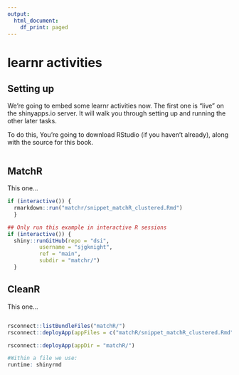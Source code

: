 ```yaml
---
output:
  html_document:
    df_print: paged
---
```


# learnr activities

## Setting up

We're going to embed some learnr activities now.  The first one is "live" on the shinyapps.io server.  It will walk you through setting up and running the other later tasks. 

To do this, You're going to download RStudio (if you haven't already), along with the source for this book. 

```r

```


## MatchR

This one...

```r

if (interactive()) {
  rmarkdown::run("matchr/snippet_matchR_clustered.Rmd")
  }

## Only run this example in interactive R sessions
if (interactive()) {
  shiny::runGitHub(repo = "dsi", 
          username = "sjgknight",
          ref = "main",
          subdir = "matchr/")
  }

```

## CleanR

This one...

```r

```


```r
rsconnect::listBundleFiles("matchR/")
rsconnect::deployApp(appFiles = c("matchR/snippet_matchR_clustered.Rmd","matchR/snippet_matchR_clustered.html"), appName = "matchR", appTitle = "matchR")

rsconnect::deployApp(appDir = "matchR/")

#Within a file we use:
runtime: shinyrmd 
```

